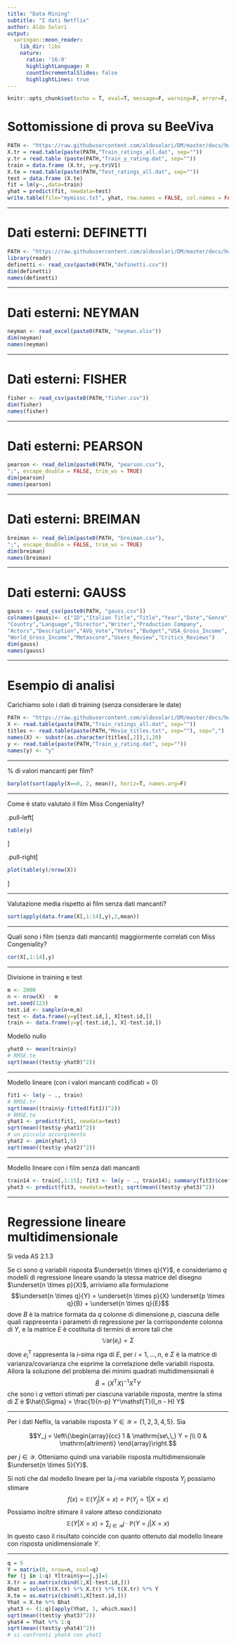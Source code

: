 ```yaml
---
title: "Data Mining"
subtitle: "I dati Netflix"
author: Aldo Solari
output:
  xaringan::moon_reader:
    lib_dir: libs
    nature:
      ratio: '16:9'
      highlightLanguage: R
      countIncrementalSlides: false
      highlightLines: true   
---
```


```r
knitr::opts_chunk$set(echo = T, eval=T, message=F, warning=F, error=F, comment=NA, cache=F)
```

# Sottomissione di prova su BeeViva

```r
PATH <- "https://raw.githubusercontent.com/aldosolari/DM/master/docs/hw/"
X.tr = read.table(paste(PATH,"Train_ratings_all.dat", sep=""))
y.tr = read.table (paste(PATH,"Train_y_rating.dat", sep=""))
train = data.frame (X.tr, y=y.tr$V1)
X.te = read.table(paste(PATH,"Test_ratings_all.dat", sep=""))
test = data.frame (X.te)
fit = lm(y~.,data=train)
yhat = predict(fit, newdata=test)
write.table(file="mymissc.txt", yhat, row.names = FALSE, col.names = FALSE)
```

---

# Dati esterni: DEFINETTI

```r
PATH <- "https://raw.githubusercontent.com/aldosolari/DM/master/docs/hw/"
library(readr)
definetti <- read_csv(paste0(PATH,"definetti.csv"))
dim(definetti)
names(definetti)
```


---

# Dati esterni: NEYMAN

```r
neyman <- read_excel(paste0(PATH, "neyman.xlsx"))
dim(neyman)
names(neyman)
```

---

# Dati esterni: FISHER

```r
fisher <- read_csv(paste0(PATH,"fisher.csv"))
dim(fisher)
names(fisher)
```

---

# Dati esterni: PEARSON

```r
pearson <- read_delim(paste0(PATH, "pearson.csv"), 
";", escape_double = FALSE, trim_ws = TRUE)
dim(pearson)
names(pearson)
```

---


# Dati esterni: BREIMAN

```r
breiman <- read_delim(paste0(PATH, "breiman.csv"), 
";", escape_double = FALSE, trim_ws = TRUE)
dim(breiman)
names(breiman)
```

---

# Dati esterni: GAUSS

```r
gauss <- read_csv(paste0(PATH, "gauss.csv"))
colnames(gauss)<- c("ID","Italian Title","Title","Year","Date","Genre","Duration",
"Country","Language","Director","Writer","Production Company",
"Actors","Description","AVG_Vote","Votes","Budget","USA_Gross_Income",
"World_Gross_Income","Metascore","Users_Review","Critics_Reviews")
dim(gauss)
names(gauss)
```

---

# Esempio di analisi

Carichiamo solo i dati di training (senza considerare le date)

```r
PATH <- "https://raw.githubusercontent.com/aldosolari/DM/master/docs/hw/"
X <- read.table(paste(PATH,"Train_ratings_all.dat", sep=""))
titles <- read.table(paste(PATH,"Movie_titles.txt", sep=""), sep=",")
names(X) <- substr(as.character(titles[,2]),1,20)
y <- read.table(paste(PATH,"Train_y_rating.dat", sep=""))
names(y) <- "y"
```

---

% di valori mancanti per film?

```r
barplot(sort(apply(X==0, 2, mean)), horiz=T, names.arg=F) 
```



---

Come è stato valutato il film Miss Congeniality?

.pull-left[
```r
table(y)
```
]

.pull-right[
```r
plot(table(y)/nrow(X))
```
]


---

Valutazione media rispetto ai film senza dati mancanti?

```r
sort(apply(data.frame(X[,1:14],y),2,mean))
```

---

Quali sono i film (senza dati mancanti) maggiormente correlati con Miss Congeniality?

```r
cor(X[,1:14],y)
```

---

Divisione in training e test

```r
m <- 2000
n <- nrow(X) - m
set.seed(123)
test.id <- sample(n+m,m)
test <- data.frame(y=y[test.id,], X[test.id,])
train <- data.frame(y=y[-test.id,], X[-test.id,])
```

Modello nullo

```r
yhat0 <- mean(train$y)
# RMSE.te
sqrt(mean((test$y-yhat0)^2))
```

---

Modello lineare (con i valori mancanti codificati = 0)

```r
fit1 <- lm(y ~ ., train)
# RMSE.tr
sqrt(mean((train$y-fitted(fit1))^2))
# RMSE.te
yhat1 <- predict(fit1, newdata=test)
sqrt(mean((test$y-yhat1)^2))
# un piccolo accorgimento
yhat2 <- pmin(yhat1,5)
sqrt(mean((test$y-yhat2)^2))
```

---

Modello lineare con i film senza dati mancanti

```r
train14 <- train[,1:15]; fit3 <- lm(y ~ ., train14); summary(fit3)$coefficients
yhat3 <- predict(fit3, newdata=test); sqrt(mean((test$y-yhat3)^2))
```

---

# Regressione lineare multidimensionale

Si veda AS 2.1.3

Se ci sono $q$ variabili risposta $\underset{n \times q}{Y}$, e consideriamo $q$ modelli di regressione lineare usando la stessa matrice del disegno $\underset{n \times p}{X}$, arriviamo alla formulazione
$$\underset{n \times q}{Y} = \underset{n \times p}{X} \underset{p \times q}{B} + \underset{n \times q}{E}$$
dove $B$ è la matrice formata da $q$ colonne di dimensione $p$, ciascuna delle quali rappresenta i parametri di regressione per la corrispondente colonna di $Y$, e la matrice $E$ è costituita di termini di errore tali che
$$\mathbb{V}\mathrm{ar}(e_i) = \Sigma$$
dove $e_i^\mathsf{T}$ rappresenta la $i$-sima riga di $E$, per $i=1,\ldots,n$, e $\Sigma$ è la matrice di varianza/covarianza che esprime la correlazione delle variabili risposta. Allora la soluzione del problema dei minimi quadrati multidimensionali è 
$$\hat{B} = (X^\mathsf{T} X)^{-1}X^\mathsf{T} Y$$ 
che sono i $q$ vettori stimati per ciascuna variabile risposta, 
mentre la stima di $\Sigma$ è 
$\hat{\Sigma} = \frac{1}{n-p} Y^\mathsf{T}(I_n - H) Y$

---

Per i dati Neflix, la variabile risposta $Y\in \mathcal{Y}=\{1,2,3,4,5\}$. Sia 

$$Y_j = \left\{\begin{array}{cc}
1 & \mathrm{se\,\,} Y = j\\
0 & \mathrm{altrimenti}
\end{array}\right.$$

per $j\in \mathcal{Y}$. Otteniamo quindi una variabile risposta multidimensionale $\underset{n \times 5}{Y}$. 

Si noti che dal modello lineare per la $j$-ma variabile risposta $Y_j$ possiamo stimare $$f(x) = \mathbb{E}(Y_j|X=x) = \mathbb{P}(Y_j=1|X=x)$$
Possiamo inoltre stimare il valore atteso condizionato
$$\mathbb{E}(Y|X=x) = \sum_{j \in \mathcal{Y} } j \cdot \mathbb{P}(Y=j|X=x)$$
In questo caso il risultato coincide con quanto ottenuto dal modello lineare con risposta unidimensionale $Y$.

---

```r
q = 5
Y = matrix(0, nrow=n, ncol=q)
for (j in 1:q) Y[train$y==j,j]=1
X.tr = as.matrix(cbind(1,X[-test.id,]))
Bhat = solve(t(X.tr) %*% X.tr) %*% t(X.tr) %*% Y
X.te = as.matrix(cbind(1,X[test.id,]))
Yhat = X.te %*% Bhat
yhat3 <- (1:q)[apply(Yhat, 1, which.max)]
sqrt(mean((test$y-yhat3)^2))
yhat4 = Yhat %*% 1:q
sqrt(mean((test$y-yhat4)^2))
# si confronti yhat4 con yhat1
```





